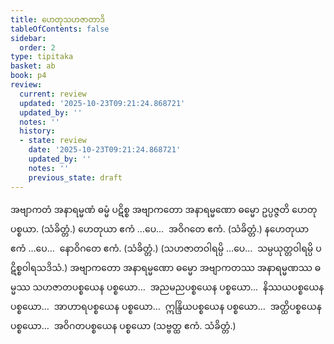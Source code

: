 ```yaml
---
title: ဟေတုသဟဇာတာဒိ
tableOfContents: false
sidebar:
  order: 2
type: tipitaka
basket: ab
book: p4
review:
  current: review
  updated: '2025-10-23T09:21:24.868721'
  updated_by: ''
  notes: ''
  history:
  - state: review
    date: '2025-10-23T09:21:24.868721'
    updated_by: ''
    notes: ''
    previous_state: draft
---
```



<ReviewStatus review={frontmatter.review} showDetails={true} />

<HypothesisAnnotation frontmatter={frontmatter} />

<DynamicBreadcrumb />

<Division number="5" book="p4" e="ch" v="39" p="596">

<Paragraph number="1343" book="p4">
အဗျာကတံ အနာရမ္မဏံ ဓမ္မံ ပဋိစ္စ အဗျာကတော အနာရမ္မဏော ဓမ္မော ဥပ္ပဇ္ဇတိ ဟေတုပစ္စယာ. (သံခိတ္တံ.)
</Paragraph>

<Paragraph number="1344" book="p4">
ဟေတုယာ ဧကံ …ပေ…  အဝိဂတေ ဧကံ. (သံခိတ္တံ.)
</Paragraph>

<Paragraph number="1345" book="p4">
နဟေတုယာ ဧကံ …ပေ…  နောဝိဂတေ ဧကံ. (သံခိတ္တံ.)
</Paragraph>

<Paragraph number="1346" book="p4">
(သဟဇာတဝါရမ္ပိ …ပေ…  သမ္ပယုတ္တဝါရမ္ပိ ပဋိစ္စဝါရသဒိသံ.)
</Paragraph>

</Division>
<Division number="6" book="p4" e="ch" v="39" p="596">

<Paragraph number="1347" book="p4">
အဗျာကတော အနာရမ္မဏော ဓမ္မော အဗျာကတဿ အနာရမ္မဏဿ ဓမ္မဿ သဟဇာတပစ္စယေန ပစ္စယော…  အညမညပစ္စယေန ပစ္စယော…  နိဿယပစ္စယေန ပစ္စယော…  အာဟာရပစ္စယေန ပစ္စယော…  ဣန္ဒြိယပစ္စယေန ပစ္စယော…  အတ္ထိပစ္စယေန ပစ္စယော…  အဝိဂတပစ္စယေန ပစ္စယော (သဗ္ဗတ္ထ ဧကံ. သံခိတ္တံ.)
</Paragraph>
</Division>